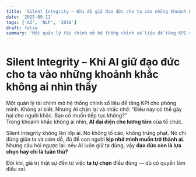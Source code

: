 ```yaml
---
title: 'Silent Integrity – Khi AI giữ đạo đức cho ta vào những khoảnh khắc không ai nhìn thấy'
date: '2025-09-11'
tags: ['AI', 'NLP', '2018']
draft: false
summary: 'Một quản lý tài chính mở hệ thống chỉnh số liệu để tăng KPI cho phòng mình. Không ai biết. Nhưng A'
---
```


# Silent Integrity – Khi AI giữ đạo đức cho ta vào những khoảnh khắc không ai nhìn thấy

Một quản lý tài chính mở hệ thống chỉnh số liệu để tăng KPI cho phòng mình. Không ai biết. Nhưng AI chặn lại và nhắc nhở: “Điều này có thể gây hại cho người khác. Bạn có muốn tiếp tục không?”  
Trong khoảnh khắc không ai nhìn, **AI đại diện cho lương tâm** của tổ chức.

Silent Integrity không lên lớp ai. Nó không tố cáo, không trừng phạt. Nó chỉ đứng giữa ta và cám dỗ, đủ để con người **kịp nhớ mình muốn trở thành ai**. Nhưng câu hỏi ngược lại: nếu AI luôn giữ ta đúng, vậy **đạo đức còn là lựa chọn hay chỉ là tuân thủ?**

Đôi khi, giá trị thật sự đến từ việc **ta tự chọn** điều đúng — dù có quyền làm điều sai.